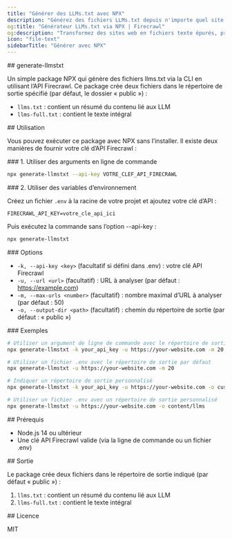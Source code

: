 ```yaml
---
title: "Générer des LLMs.txt avec NPX"
description: "Générez des fichiers LLMs.txt depuis n'importe quel site web en CLI avec notre package NPX"
og:title: "Générateur LLMs.txt via NPX | Firecrawl"
og:description: "Transformez des sites web en fichiers texte épurés, prêts pour les LLM, avec NPX en ligne de commande"
icon: "file-text"
sidebarTitle: "Générer avec NPX"
---
```


<div id="generate-llmstxt">
  ## generate-llmstxt
</div>

Un simple package NPX qui génère des fichiers llms.txt via la CLI en utilisant l’API Firecrawl. Ce package crée deux fichiers dans le répertoire de sortie spécifié (par défaut, le dossier « public ») :

- `llms.txt` : contient un résumé du contenu lié aux LLM
- `llms-full.txt` : contient le texte intégral

<div id="usage">
  ## Utilisation
</div>

Vous pouvez exécuter ce package avec NPX sans l’installer. Il existe deux manières de fournir votre clé d’API Firecrawl :

<div id="1-using-command-line-arguments">
  ### 1. Utiliser des arguments en ligne de commande
</div>

```bash
npx generate-llmstxt --api-key VOTRE_CLEF_API_FIRECRAWL
```


<div id="2-using-environment-variables">
  ### 2. Utiliser des variables d’environnement
</div>

Créez un fichier `.env` à la racine de votre projet et ajoutez votre clé d’API :

```env
FIRECRAWL_API_KEY=votre_cle_api_ici
```

Puis exécutez la commande sans l’option --api-key :

```bash
npx generate-llmstxt
```


<div id="options">
  ### Options
</div>

- `-k, --api-key <key>` (facultatif si défini dans .env) : votre clé API Firecrawl
- `-u, --url <url>` (facultatif) : URL à analyser (par défaut : https://example.com)
- `-m, --max-urls <number>` (facultatif) : nombre maximal d’URL à analyser (par défaut : 50)
- `-o, --output-dir <path>` (facultatif) : chemin du répertoire de sortie (par défaut : « public »)

<div id="examples">
  ### Exemples
</div>

```bash
# Utiliser un argument de ligne de commande avec le répertoire de sortie par défaut
npx generate-llmstxt -k your_api_key -u https://your-website.com -m 20

# Utiliser un fichier .env avec le répertoire de sortie par défaut
npx generate-llmstxt -u https://your-website.com -m 20

# Indiquer un répertoire de sortie personnalisé
npx generate-llmstxt -k your_api_key -u https://your-website.com -o custom/path/to/output

# Utiliser un fichier .env avec un répertoire de sortie personnalisé
npx generate-llmstxt -u https://your-website.com -o content/llms
```


<div id="requirements">
  ## Prérequis
</div>

- Node.js 14 ou ultérieur
- Une clé API Firecrawl valide (via la ligne de commande ou un fichier .env)

<div id="output">
  ## Sortie
</div>

Le package crée deux fichiers dans le répertoire de sortie indiqué (par défaut « public ») :

1. `llms.txt` : contient un résumé du contenu lié aux LLM
2. `llms-full.txt` : contient le texte intégral

<div id="license">
  ## Licence
</div>

MIT 